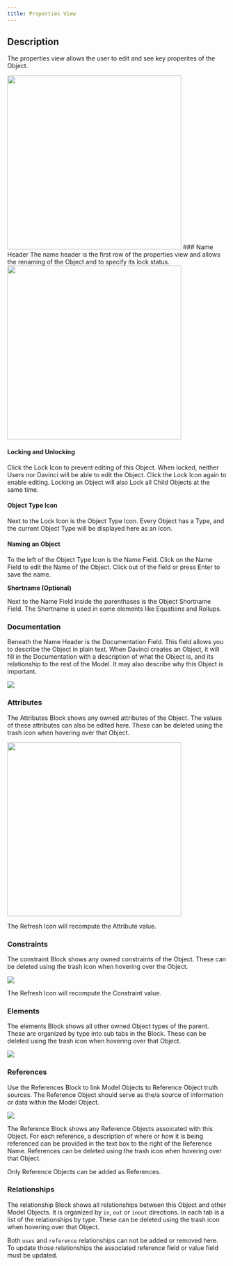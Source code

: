 ```yaml
---
title: Properties View
---
```


## Description
The properties view allows the user to edit and see key properites of the Object. 
<Frame>
    <img height="400" noZoom src="/images/workspace_example_properties.jpg" />
</Frame>
### Name Header
The name header is the first row of the properties view and allows the renaming of the Object and to specify its lock status. 

<Frame>
    <img width="400" noZoom src="/images/Name-Header.png" />
</Frame>

#### Locking and Unlocking
Click the Lock Icon to prevent editing of this Object. When locked, neither Users nor Davinci will be able to edit the Object. Click the Lock Icon again to enable editing.
<Note>Locking an Object will also Lock all Child Objects at the same time.</Note>

#### Object Type Icon
Next to the Lock Icon is the Object Type Icon. Every Object has a Type, and the current Object Type will be displayed here as an Icon.

#### Naming an Object
To the left of the Object Type Icon is the Name Field. Click on the Name Field to edit the Name of the Object. Click out of the field or press Enter to save the name.

**Shortname (Optional)**

Next to the Name Field inside the parenthases is the Object Shortname Field. The Shortname is used in some elements like Equations and Rollups.

### Documentation
Beneath the Name Header is the Documentation Field. This field allows you to describe the Object in plain text. When Davinci creates an Object, it will fill in the Documentation with a description of what the Object is, and its relationship to the rest of the Model. It may also describe why this Object is important.

<Frame>
    <img noZoom src="/images/Documentation-Field.png" />
</Frame>

### Attributes
The Attributes Block shows any owned attributes of the Object. The values of these attributes can also be edited here. These can be deleted using the trash icon when hovering over that Object. 

<img height="400" noZoom src="/images/Attributes-Field.png" />

<Note>The Refresh Icon will recompute the Attribute value.</Note>

### Constraints 
The constraint Block shows any owned constraints of the Object. These can be deleted using the trash icon when hovering over the Object.

<Frame>
    <img noZoom src="/images/Constraints-Table.png" />
</Frame>

<Note>The Refresh Icon will recompute the Constraint value.</Note>

### Elements
The elements Block shows all other owned Object types of the parent. These are organized by type into sub tabs in the Block. These can be deleted using the trash icon when hovering over that Object.

<Frame>
    <img noZoom src="/images/Elements-Table.png" />
</Frame>

### References
Use the References Block to link Model Objects to Reference Object truth sources. The Reference Object should serve as the/a source of information or data within the Model Object.

<Frame>
    <img noZoom src="/images/References-Table.png" />
</Frame>

The Reference Block shows any Reference Objects assoicated with this Object. For each reference, a description of where or how it is being referenced can be provided in the text box to the right of the Reference Name. References can be deleted using the trash icon when hovering over that Object.

Only Reference Objects can be added as References.

### Relationships
The relationship Block shows all relationships between this Object and other Model Objects. It is organized by `in`, `out` or `inout` directions. In each tab is a list of the relationships by type. These can be deleted using the trash icon when hovering over that Object.

<Note>Both `uses` and `reference` relationships can not be added or removed here. To update those relationships the associated reference field or value field must be updated.</Note>
